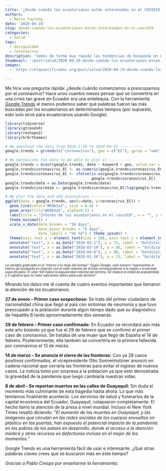 ```yaml
---
title: '¿Desde cuándo los ecuatorianos están interesados en el COVID19? '
authors:
  - Marco Faytong 
date: '2020-04-19'
slug: desde-cuando-los-ecuatorianos-estan-interesados-en-el-covid19
categories:
  - Salud
tags:
  - Desigualdad
  - Coronavirus
description: 'Vemos de forma muy rápida las tendencias de búsqueda en Google relacionadas a temas de coronavirus. En nuestra búsqueda exploramos las siguientes palabras claves: coronavirus, coronavirus síntomas, y coronavirus muerte También te enseñamos a usar la herramienta para hacer tus propias búsquedas.'
thumbnail: '/post/salud/2020-04-19-desde-cuando-los-ecuatorianos-estan-interesados-en-el-covid19.jpg'
images: 
  - 'https://elquantificador.org/post/salud/2020-04-19-desde-cuando-los-ecuatorianos-estan-interesados-en-el-covid19.jpg'

---
```

Me hice una pregunta rápida: ¿desde cuándo comenzamos a preocuparnos por el coronavirus? Hace unos cuántos meses pensar que se convertiría en una crisis tan grave en Ecuador era una entelequia. Con la herramienta [Google Trends](https://trends.google.com/trends/?geo=EC) al menos podemos saber qué palabras fueron las más buscadas por los ecuatorianos en determinados tiempos (por supuesto, esto solo sirve para ecuatorianos usando Google).

```r
library(tidyverse)
library(gtrendsR)
library(reshape2)
library(hrbrthemes)

# We download the data from 2020-1-10 to 2020-04-25 ----------
google.trends = gtrends(c("coronavirus"), geo = c("EC"), gprop = "web", time = "2020-1-10 2020-04-25")[[1]]

# We manipulate the data to be able to plot it ----------
google.trends = dcast(google.trends, date ~ keyword + geo, value.var = "hits")
google.trends$coronavirus_EC <- as.numeric(google.trends$coronavirus_EC)
google.trends$coronavirus_EC <- ifelse(is.na(google.trends$coronavirus_EC), 0, 
                                       google.trends$coronavirus_EC)
google.trends$date = as.Date(google.trends$date)
google.trends$increase <- google.trends$coronavirus_EC/lag(google.trends$coronavirus_EC) - 1
```

```r
# We plot the data and add annotations ----------
ggplot(data = google.trends, aes(x=date, y=coronavirus_EC)) + 
  geom_line(color="#69b3a2", size = 0.8) + 
  geom_area(fill="#69b3a2", alpha=0.5) +
  labs(title = "Interés de los ecuatorianos en el covid19", x = "", y = "Interés a lo largo del tiempo") +
  theme_minimal() +
  scale_x_date(date_breaks = "10 days", 
               date_minor_breaks = "5 days",
               date_labels = "%b %d") + theme_ipsum() +
  theme(axis.text.y = element_text(size = 10), axis.text.x = element_text(angle = 35, hjust = 1, size = 10)) +
  annotate("text", x = as.Date("2020-03-1"), y = 75, label = "bolditalic('Primer caso \n confirmado')", parse = TRUE, size = 2.8, hjust = 0) +
  annotate("text", x = as.Date("2020-03-14"), y = 86, label = "bolditalic('Se anuncia el cierre \n de fronteras')", parse = TRUE, size = 2.8, hjust = 0) +
  annotate("text", x = as.Date("2020-04-8"), y = 90, label = "bolditalic('Se reportan muertos \n en las calles de \n Guayaquil')", parse = TRUE, size = 2.8, hjust = 0) +
  annotate("text", x = as.Date("2020-01-26"), y = 25, label = "bolditalic('Primer caso \n sospechoso')", parse = TRUE, size = 2.8, hjust = 0)

```
<p style="line-height:80%"><font size="1"><i>La variable graficada es el "interés a lo largo del tiempo".  Según Google, este número "representan el interés de búsqueda en relación con el valor máximo de la lista correspondiente a la región y el período especificados. El valor 100 indica la popularidad máxima del término, 50 implica la mitad de popularidad, y 0 significa que no hubo suficientes datos para este término".</i></font></p>

Mirando los datos me di cuenta de cuatro eventos importantes que llamaron la atención de los ecuatorianos.

**27 de enero – Primer caso sospechoso:** Se trata del primer ciudadano de nacionalidad china que llegó al país con síntomas de neumonía y que tuvo preocupado a la población durante algún tiempo dado que su diagnóstico de hepatitis B tardó aproximadamente dos semanas.

**29 de febrero – Primer caso confirmado:** En Ecuador se recordará aún más este año bisiesto ya que fue el 29 de febrero que se confirmó el primer caso de coronavirus. Se trataba de una mujer que llegó de España el 14 de febrero. Posteriormente, ella también se convertiría en la primera fallecida por coronavirus el 13 de marzo.

**14 de marzo – Se anuncia el cierre de las fronteras:** Con ya 28 casos positivos confirmados, el vicepresidente Otto Sonnenholzner anunció en cadena nacional que cerraría las fronteras para evitar el ingreso de nuevos casos. La noticia tomó por sorpresa a la población ya que esto demostraba la gravedad de la pandemia que luego cambiaría nuestras vidas.

**8 de abril – Se reportan muertos en las calles de Guayaquil:** Sin duda el momento más culminante de esta tragedia hasta ahora. Lo que más temíamos finalmente aconteció. Los servicios de salud y funerarios de la capital económica del Ecuador, Guayaquil, colapsaron completamente. El hecho llamó la atención de la presa a nivel mundial. Incluso el New York Times resaltó diciendo: *“El aumento de las muertes en Guayaquil, y las imágenes que circulan en las redes sociales de los cuerpos envueltos en plástico en las puertas, han expuesto el potencial impacto de la pandemia en los pobres de los países en desarrollo, donde el acceso a la atención médica y otros recursos es defectuoso incluso en el mejor de los momentos.”*

Google Trends es una herramienta fácil de usar e interesante. ¿Qué otras palabras claves crees que se buscaron más en este tiempo?

*Gracias a Pablo Crespo por enseñarme la herramienta.*